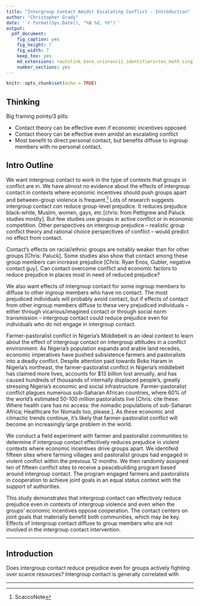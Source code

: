 ```yaml
---
title: "Intergroup Contact Amidst Escalating Conflict - Introduction"
author: "Christopher Grady"
date: '`r format(Sys.Date(), "%B %d, %Y")`'
output:
  pdf_document:
    fig_caption: yes
    fig_height: 7
    fig_width: 7
    keep_tex: yes
    md_extensions: +autolink_bare_uris+ascii_identifiers+tex_math_single_backslash
    number_sections: yes
---
```


```r
knitr::opts_chunk$set(echo = TRUE)
```

## Thinking

Big framing points/3 pills:

- Contact theory can be effective even if economic incentives opposed
- Contact theory can be effective even amidst an escalating conflict
- Most benefit to direct personal contact, but benefits diffuse to ingroup members with no personal contact.

## Intro Outline

We want intergroup contact to work in the type of contexts that groups in conflict are in.  We have almost no evidence about the effects of intergroup contact in contexts where economic incentives should push groups apart and between-group violence is frequent.^[ScaccoNote]  Lots of research suggests intergroup contact _can_ reduce group-level prejudice.  It reduces prejudice black-white, Muslim, women, gays, etc [chris: from Pettigrew and Paluck studies mostly].  But few studies use groups in active conflict or in economic competition.  Other perspectives on intergroup prejudice -- realistic group conflict theory and rational choice perspectives of conflict -- would predict no effect from contact.

[^ScaccoNote]: A notable exception is Scacco article in Kaduna, Nigeria, a city with a history of religious riots.  But that context does not mimic many aspects of a conflict context (frequent violence, zero-sum economic goods) that could influence intergroup attitudes and reduce the effects of contact.  That study also showed null effects for intergroup contact but negative effects for intragroup contact.  That was also not a peacebuilding program (social norms) and the intervention sought to diminish group affiliations, rather than highlight them -- salient group affiliations is an important component of intergroup contact.

Contact's effects on racial/ethnic groups are notably weaker than for other groups [Chris: Paluck].  Some studies also show that contact among these group members can increase prejudice [Chris: Ryan Enos, Gubler, negative contact guy].  Can contact overcome conflict and economic factors to reduce prejudice in places most in need of reduced prejudice?

We also want effects of intergroup contact for some ingroup members to diffuse to other ingroup members who have no contact.  The most prejudiced individuals will probably avoid contact, but if effects of contact from other ingroup members diffuse to these very prejudiced individuals -- either through vicarious/imagined contact or through social norm transmission -- intergroup contact could reduce prejudice even for individuals who do not engage in intergroup contact.

Farmer-pastoralist conflict in Nigeria's Middlebelt is an ideal context to learn about the effect of intergroup contact on intergroup attitudes in a conflict environment.  As Nigeria's population expands and arable land recedes, economic imperatives have pushed subsistence farmers and pastoralists into a deadly conflict.  Despite attention paid towards Boko Haram in Nigeria's northeast, the farmer-pastoralist conflict in Nigeria's middlebelt has claimed more lives, accounts for $13 billion lost annually, and has caused hundreds of thousands of internally displaced people's, greatly stressing Nigeria's economic and social infrastructure.  Farmer-pastoralist conflict plagues numerous sub-Saharan African countries, where 60% of the world's estimated 50-100 million pastoralists live [Chris: cite these: Where health care has no access: the nomadic populations of sub-Saharan Africa; Healthcare for Nomads too, please.].  As these economic and climactic trends continue, it's likely that farmer-pastoralist conflict will become an increasingly large problem in the world.

We conduct a field experiment with farmer and pastoralist communities to determine if intergroup contact effectively reduces prejudice in violent contexts where economic incentives drive groups apart.  We identifeid fifteen sites where farming villages and pastoralist groups had engaged in violent conflict within the previous 12 months.  We then randomly assigned ten of fifteen conflict sites to receive a peacebuilding program based around intergroup contact.  The program engaged farmers and pastoralists in cooperation to achieve joint goals in an equal status context with the support of authorities.

This study demonstrates that intergroup contact can effectively reduce prejudice even in contexts of intergroup violence and even when the groups' economic incentives oppose cooperation.  The contact centers on joint goals that materially benefit both communities, which may be key.  Effects of intergroup contact diffuse to group members who are not involved in the intergroup contact intervention.




*****


## Introduction

Does intergroup contact reduce prejudice even for groups actively fighting over scarce resources?  Intergroup contact is generally correlated with 

*******

<!--
# my abstract
## Abstract

Can intergroup contact reduce group prejudice even when economic incentives are opposed and even amidst an escalating conflict?  Do these effects diffuse to ingroup members with no direct contact?  A voluminous literature on intergroup prejudice fails to answer these questions; some theories suggest yes while other theories suggest no.  Few if any studies test these theories in the context of opposing economic incentives and active violence, yet opposing economic incentives and active violence are the hallmark of many world conflicts where social science theories are put into practice.  We answer these questions by conducting a field experiment with 30 communities in Nigeria, where farmers and pastoralists are embroiled in a deadly conflict over land use.  We find that a yearlong intergroup contact intervention for a small subset of community members reduces prejudice and increases perceptions of physical security, even for community members not directly involved in the intervention.  This experiment demonstrates the efficacy of intergroup contact, even in the context of opposed economic incentives and escalating conflict. 

-->


<!--
# Scacco Intro
Can grassroots interventions that increase contact
between members of antagonistic groups reduce
prejudice, discrimination, and conflict? In spite
of a vast literature on social contact in psychology and
political science, and an explosion of NGO-led contact
interventions in conflict settings around the world, basic
questions remain about the consequences of intergroup
contact in deeply divided societies. Does cooperative
contact between individuals from across a deep
social cleavage lead to reductions in prejudice and discrimination?
How intensive must social contact be to
induce positive effects? Does contact affect all groups
involved in social interactions equally?

We conducted a field experiment—the Urban Youth
Vocational Training (UYVT) project—to test whether
sustained contact in an educational setting can improve
communal relations in a conflict-prone environment.
The UYVT intervention brought together a random
sample of Christian and Muslim young men from
disadvantaged neighborhoods in Kaduna, Nigeria, a
city that has experienced repeated episodes of severe
communal violence, for sixteen weeks of computer
training. Our experimental design examined whether
intergroup social contact can reduce prejudice and discrimination
in a context of deep animosity. This study
applies field experimental methods to a normatively
important goal, the reduction of violent conflict and the
promotion of post-conflict stability in deeply divided
societies.
To assess the impact of our intervention, we randomized
(1) recruitment into the computer training
program, (2) assignment to a religiously homogeneous
or heterogeneous classroom, and (3) assignment to a
coreligious or non-coreligious learning partner within
the classroom.Wemeasured prejudice through surveybased
assessments of agreement with negative and positive
stereotypes, and measured discrimination through
two behavioral games embedded in our post-treatment
survey:a dictator game and a destruction game.We find
that though prejudice is resistant to change, intergroup
contact can reduce discriminatory behavior: After the
end of the training course, subjects assigned to heterogeneous
classes discriminated significantly less against
out-group members than subjects assigned to homogeneous
classes. This suggests contact can change behavior
even without attendant changes in entrenched
attitudes.
We also present evidence suggesting a striking explanation
for why subjects in mixed classes discriminate
less than subjects in homogeneous classes. Mixed-class
subjects do not actually discriminate much less after
the end of the course than a third group of randomly
assigned non-UYVT study participants. However, subjects
assigned to homogeneous classes discriminate significantly more than these nonparticipants. This
suggests opportunities for in-group bonding can
heighten discrimination, and programs for mixed
groups may be desirable not simply because they expose
participants to out-group individuals, but because
they reduce the time spent with in-group members.
This insight has eluded much of the literature on social
contact interventions, which focuses on comparing
individuals in mixed and nonmixed contact environments
and commonly neglects comparisons to subjects
not exposed to the intervention. Our research design
enables comparison of both contact treatments with
non-UYVT participants.
Studying intergroup contact between young men
in Kaduna, Nigeria advances our broader understanding
of ethnic conflict and peacebuilding in several
ways. First, Nigeria has been a flash-point for
Christian-Muslim conflict since the 1960s. Ethnoreligious
pogroms and reprisal attacks in 1966 killed as
many as 30,000 civilians and displaced over one million
people (McKenna 1969), Christian-Muslim riots
have resulted in an estimated 10,000 deaths in riots in
2000, 2002, and 2011, and recent Boko Haram bombings
and reprisals in 2012 and 2014 have killed hundreds.
This history of violence has resulted in high levels
of ongoing tension typical of ethnic conflicts. Second,
religious riots since 2000 have led to extreme
residential segregation in Kaduna and other Nigerian
cities. This pattern of post-conflict spatial segregation
can be found in urban conflict zones around
the globe, including cities in Bosnia and Herzegovina,
India, Iraq, Israel, Lebanon, Northern Ireland,
and South Africa. By limiting intergroup contact,
segregation may deepen already prejudiced attitudes
developed over years of localized conflict (Glaeser
2005). Understanding whether grassroots social contact
interventions can alter prejudices and decrease
discriminatory behavior in such contexts is a key
piece in the puzzle of how societies can manage diversity
and recover from large-scale communal conflict.
Estimating the extent to which social contact
has an independent effect on intergroup relations can
help practitioners design more effective peacebuilding
interventions.
This article begins by discussing the potential effects
of intergroup social contact on prejudice reduction
and peacebuilding, and questions the social psychology
literature’s optimistic assessment of the contact
hypothesis. It then reviews relevant features of
the Nigerian context, our experimental design, and the
type of social contact introduced in the UYVT program.
We next present analyses of the effects of our
intervention on intergroup attitudes (prejudice) and
behavior (discrimination).Our data suggest that while
out-group social contact does not affect prejudiced attitudes,
it can meaningfully affect discriminatory behavior.
The robust and significant effects of assignment to
theUYVTintervention—a highly valued computer education
program—demonstrate that overt peace education
components of social contact interventions are
not necessary to induce meaningful behavioral change.
We conclude with implications for the design of social contact interventions and education-centered development
programming in divided societies.

-->